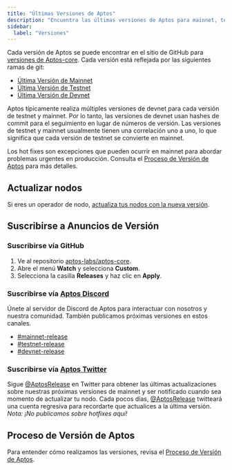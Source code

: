 ```yaml
---
title: "Últimas Versiones de Aptos"
description: "Encuentra las últimas versiones de Aptos para mainnet, testnet y devnet con sus ramas correspondientes de GitHub"
sidebar:
  label: "Versiones"
---
```


Cada versión de Aptos se puede encontrar en el sitio de GitHub para [versiones de Aptos-core](https://github.com/aptos-labs/aptos-core/releases).
Cada versión está reflejada por las siguientes ramas de git:

- [Última Versión de Mainnet](https://github.com/aptos-labs/aptos-core/tree/mainnet)
- [Última Versión de Testnet](https://github.com/aptos-labs/aptos-core/tree/testnet)
- [Última Versión de Devnet](https://github.com/aptos-labs/aptos-core/tree/devnet)

Aptos típicamente realiza múltiples versiones de devnet para cada versión de testnet y mainnet.
Por lo tanto, las versiones de devnet usan hashes de commit para el seguimiento en lugar de
números de versión. Las versiones de testnet y mainnet usualmente tienen una correlación
uno a uno, lo que significa que cada versión de testnet se convierte en mainnet.

Los hot fixes son excepciones que pueden ocurrir en mainnet para abordar problemas urgentes en
producción. Consulta el [Proceso de Versión de Aptos](https://github.com/aptos-labs/aptos-core/blob/main/RELEASE.md)
para más detalles.

## Actualizar nodos

Si eres un operador de nodo, [actualiza tus nodos con la nueva versión](/es/network/nodes/full-node/modify/update-fullnode-with-new-releases).

## Suscribirse a Anuncios de Versión

### Suscribirse vía GitHub

1. Ve al repositorio [aptos-labs/aptos-core](https://github.com/aptos-labs/aptos-core).
2. Abre el menú **Watch** y selecciona **Custom**.
3. Selecciona la casilla **Releases** y haz clic en **Apply**.

### Suscribirse vía [Aptos Discord](https://discord.gg/aptosnetwork)

Únete al servidor de Discord de Aptos para interactuar con nosotros y nuestra comunidad. También publicamos próximas versiones en estos canales.

- [#mainnet-release](https://discord.com/channels/945856774056083548/1042502400507916349)
- [#testnet-release](https://discord.com/channels/945856774056083548/1025614160555413545)
- [#devnet-release](https://discord.com/channels/945856774056083548/956692649430093904)

### Suscribirse vía [Aptos Twitter](https://x.com/AptosRelease)

Sigue [@AptosRelease](https://x.com/AptosRelease) en Twitter para obtener las últimas actualizaciones sobre nuestras próximas
versiones de mainnet y ser notificado cuando sea momento de actualizar tu nodo. Cada
pocos días, [@AptosRelease](https://x.com/AptosRelease) twitteará una cuenta regresiva para recordarte que actualices a
la última versión. _Nota: ¡No publicamos sobre hotfixes aquí!_

## Proceso de Versión de Aptos

Para entender cómo realizamos las versiones, revisa el [Proceso de Versión de Aptos](https://github.com/aptos-labs/aptos-core/blob/main/RELEASE.md).
